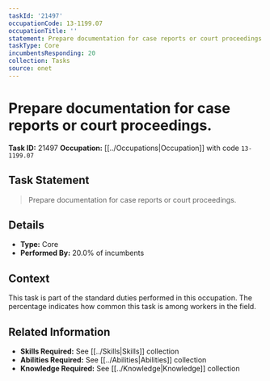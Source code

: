 ```yaml
---
taskId: '21497'
occupationCode: 13-1199.07
occupationTitle: ''
statement: Prepare documentation for case reports or court proceedings.
taskType: Core
incumbentsResponding: 20
collection: Tasks
source: onet
---
```

# Prepare documentation for case reports or court proceedings.

**Task ID:** 21497
**Occupation:** [[../Occupations|Occupation]] with code `13-1199.07`

## Task Statement

> Prepare documentation for case reports or court proceedings.

## Details

- **Type:** Core
- **Performed By:** 20.0% of incumbents

## Context

This task is part of the standard duties performed in this occupation. The percentage indicates how common this task is among workers in the field.

## Related Information

- **Skills Required:** See [[../Skills|Skills]] collection
- **Abilities Required:** See [[../Abilities|Abilities]] collection
- **Knowledge Required:** See [[../Knowledge|Knowledge]] collection
